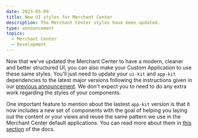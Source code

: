 ```yaml
---
date: 2023-05-09
title: New UI styles for Merchant Center
description: The Merchant Center styles have been updated.
type: announcement
topics:
  - Merchant Center
  - Development
---
```


Now that we've updated the Merchant Center to have a modern, cleaner and better structured UI, you can also make your Custom Application to use these same styles.
You'll just need to update your `ui-kit` and `app-kit` dependencies to the latest major versions following the instructions given in our [previous announcement](./2023-04-21-custom-applications-v22-and-ui-kit-v16).
We don't expect you to need to do any extra work regarding the styles of your components.

One important feature to mention about the lastest `app-kit` version is that it now includes a new set of components with the goal of helping you laying out the content or your views and reuse the same pattern we use in the Merchant Center default applications.
You can read more about them in [this section](../development/page-content-layouts) of the docs.

